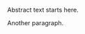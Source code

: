 \hbox{\ }

\renewcommand{\baselinestretch}{1}
\small \normalsize

\begin{center}
\large{{ABSTRACT}}

\vspace{3em}

\end{center}
\hspace{-.15in}
\begin{tabular}{ll}
Title of Dissertation:    & {\large  THIS IS THE TITLE}\\
&                     {\large  OF YOUR DISSERTATION} \\
&                     {\large  ALL LETTERS SHOULD BE CAPITALIZED} \\
\ \\
&                          {\large  Your name} \\
&                           {\large Doctor of Philosophy, Year} \\
\ \\
Dissertation Directed by: & {\large  Professor X} \\
&               {\large  Department of Y} \\
\end{tabular}

\vspace{3em}

\renewcommand{\baselinestretch}{2}
\large \normalsize

Abstract text starts here. \par

Another paragraph.
